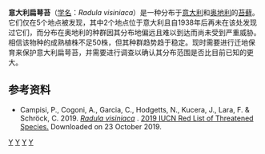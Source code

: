 {{Speciesbox 
| taxon = Radula visiniaca
| authority = C. Massal.
| status = CR | status_system = IUCN3.1
}}
'''意大利扁萼苔'''（[[学名|学名]]：''Radula visiniaca''）是一种分布于[[意大利|意大利]]和[[奥地利|奥地利]]的[[苔藓|苔藓]]。它们仅在5个地点被发现，其中2个地点位于意大利且自1938年后再未在该处发现过它们，而分布在奥地利的种群因其分布地偏远且难以到达而尚未受到严重威胁。相信该物种的成熟植株不足50株，但其种群趋势趋于稳定。现时需要进行迁地保育来保护意大利扁萼苔，并需要进行调查以确认其分布范围是否比目前已知的更大。

==参考资料==
* Campisi, P., Cogoni, A., Garcia, C., Hodgetts, N., Kucera, J., Lara, F. & Schröck, C. 2019.  [https://www.iucnredlist.org/species/39212/87773082 ''Radula visiniaca''] {{Wayback|url=https://www.iucnredlist.org/species/39212/87773082 |date=20191023141237 }}.   [http://www.iucnredlist.org 2019 IUCN Red List of Threatened Species. ] {{Wayback|url=http://www.iucnredlist.org/ |date=20180508171911 }}  Downloaded on 23 October 2019.

{{Plant-stub}}
{{Taxonbar}}
[[Category:IUCN紅色名錄極危物種|Y]]
[[Category:意大利植物|Y]]
[[Category:奥地利植物|Y]]
[[Category:拉撒路物种|Y]]